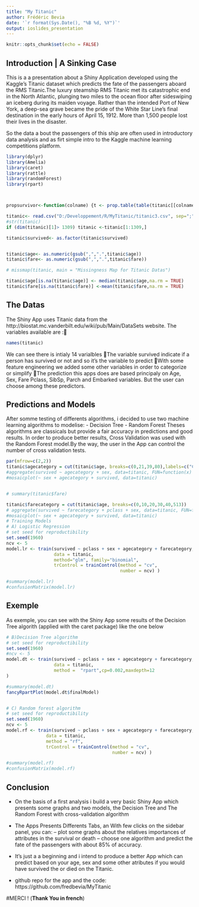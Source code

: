 ```yaml
---
title: "My Titanic"
author: Frédéric Bevia
date: '`r format(Sys.Date(), "%B %d, %Y")`'
output: ioslides_presentation
---
```


```r
knitr::opts_chunk$set(echo = FALSE)
```

## Introduction | A Sinking Case



This is a a presentation about a Shiny Application developed using the Kaggle's Titanic dataset which predicts the fate of the passengers aboard the RMS Titanic.The luxury steamship RMS Titanic met its catastrophic end in the North Atlantic, plunging two miles to the ocean floor after sideswiping an iceberg during its maiden voyage. Rather than the intended Port of New York, a deep-sea grave became the pride of the White Star Line’s final destination in the early hours of April 15, 1912. More than 1,500 people lost their lives in the disaster.

So the data a bout the passengers of this ship are often used in introductory data analysis and as firt simple intro to the Kaggle machine learning competitions platform.


```r
library(dplyr)
library(Amelia)
library(caret)
library(rattle)
library(randomForest)
library(rpart)



propsurvivor<-function(colname) {t <- prop.table(table(titanic[[colname]], titanic$survived),1)}

titanic<- read.csv("D:/Developpement/R/MyTitanic/titanic3.csv", sep=";", stringsAsFactors=FALSE)
#str(titanic)
if (dim(titanic)[1]> 1309) titanic <-titanic[1:1309,]

titanic$survived<- as.factor(titanic$survived)


titanic$age<- as.numeric(gsub(",",".",titanic$age))
titanic$fare<- as.numeric(gsub(",",".",titanic$fare))

# missmap(titanic, main = "Missingness Map for Titanic Datas")

titanic$age[is.na(titanic$age)] <- median(titanic$age,na.rm = TRUE)
titanic$fare[is.na(titanic$fare)] <-mean(titanic$fare,na.rm = TRUE)
```



## The Datas
The Shiny App  uses Titanic data from the http://biostat.mc.vanderbilt.edu/wiki/pub/Main/DataSets website. 
The variables available are :
```r
names(titanic)

```
We can see there is intialy 14 varialbles
The variable survived indicate if a person has survived or not and so it's the variable to predict
With some feature engineering we added  some other variables in order to categorize or simplify
The prediction this apps does are based principaly on Age, Sex, Fare Pclass, SibSp, Parch and Embarked variables. But the user can choose among these predictors. 




## Predictions and Models

After somme testing of differents algorithms, i decided to use two machine learning  algorithms
to modelise:
- Decision Tree
- Random Forest
Theses algorithms are classicals but provide a fair accuracy in predictions and good results.
In order to produce better results, Cross Validation was used with the Random Forest model.By the way, the user in the App can control the number of cross validation tests.



```r

par(mfrow=c(2,2))
titanic$agecategory = cut(titanic$age, breaks=c(0,21,39,80),labels=c("Child","Adult","Senior"))
#aggregate(survived ~ agecategory + sex, data=titanic, FUN=function(x) {(sum(x)/length(x))*100})
#mosaicplot(~ sex + agecategory + survived, data=titanic)


# summary(titanic$fare)

titanic$farecategory = cut(titanic$age, breaks=c(0,10,20,30,40,513))
# aggregate(survived ~ farecategory + pclass + sex, data=titanic, FUN=function(x){(sum(x)/length(x))*100})
#mosaicplot(~ sex + agecategory + survived, data=titanic)
# Training Models
# A) Logistic Regression
# set seed for reproductibility
set.seed(1960)
ncv <- 5
model.lr <- train(survived ~ pclass + sex + agecategory + farecategory, 
                  data = titanic, 
                  method="glm", family="binomial",
                  trControl = trainControl(method = "cv", 
                                           number = ncv) )

#summary(model.lr)
#confusionMatrix(model.lr)


```


## Exemple
As exemple, you can see with the Shiny App some results of the Decision Tree algorith (applied with   the caret package) like the one below 
```r

# B)Decision Tree algorithm
# set seed for reproductibility
set.seed(1960)
#ncv <- 5
model.dt <- train(survived ~ pclass + sex + agecategory + farecategory, 
                  data = titanic, 
                  method =  "rpart",cp=0.002,maxdepth=12
)

#summary(model.dt)
fancyRpartPlot(model.dt$finalModel)



```
```r
# C) Random forest algorithm
# set seed for reproductibility
set.seed(1960)
ncv <- 5
model.rf <- train(survived ~ pclass + sex + agecategory + farecategory, 
               data = titanic, 
               method = "rf",
               trControl = trainControl(method = "cv", 
                                        number = ncv) )

#summary(model.rf)
#confusionMatrix(model.rf)

```

## Conclusion

- On the basis of a first analysis i build a very basic Shiny App which presents some graphs and two models, the Decision Tree and The Random Forest with cross-validation algorithm 
- The Apps Presents Differents Tabs, an With few clicks on the sidebar panel, you can: 
-- plot some graphs about the relatives importances of attributes in the survival or death
-- choose one algorithm and predict the fate of the passengers with about 85% of accuracy.
- It's just a a beginning and i intend to produce a better App which can predict based on your age, sex and some other atributes if you would have survived the or died on the Titanic.

- github repo for the app and the code:
  https://github.com/fredbevia/MyTitanic


#MERCI !
(__Thank You in french__)





